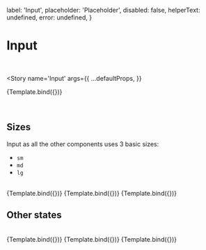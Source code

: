 
<Meta title='MDX/Input' component={Input} />

  label: 'Input',
  placeholder: 'Placeholder',
  disabled: false,
  helperText: undefined,
  error: undefined,
}

# Input

<br />

<Story
  name='Input'
  args={{
    ...defaultProps,
  }}
>
  {Template.bind({})}
</Story>

<br />

## Sizes

Input as all the other components uses 3 basic sizes:

- `sm`
- `md`
- `lg`

<br />

<Canvas isColumn>
  <Story
    name='Large'
    args={{
      ...defaultProps,
      label: 'Large',
      size: 'lg',
    }}
  >
    {Template.bind({})}
  </Story>
  <Story
    name='Medium'
    args={{
      ...defaultProps,
      label: 'Medium',
      size: 'md',
    }}
  >
    {Template.bind({})}
  </Story>
  <Story
    name='Small'
    args={{
      ...defaultProps,
      label: 'Small',
      size: 'sm',
    }}
  >
    {Template.bind({})}
  </Story>
</Canvas>

## Other states

<br />

<Canvas>
  <Story
    name='Read only'
    args={{
      ...defaultProps,
      label: 'Read only',
      readOnly: 'true',
      checked: true,
      value: 'I am read only',
    }}
  >
    {Template.bind({})}
  </Story>
  <Story
    name='Required'
    args={{
      ...defaultProps,
      label: 'Required',
      required: true,
    }}
  >
    {Template.bind({})}
  </Story>
  <Story
    name='Disabled'
    args={{
      ...defaultProps,
      label: 'Disabled',
      placeholder: 'I am disabled, you cannot edit me',
      disabled: true,
    }}
  >
    {Template.bind({})}
  </Story>
</Canvas>

<ArgsTable of={Input} />
